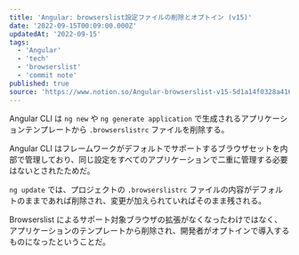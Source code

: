 ```yaml
---
title: 'Angular: browserslist設定ファイルの削除とオプトイン (v15)'
date: '2022-09-15T00:09:00.000Z'
updatedAt: '2022-09-15'
tags:
  - 'Angular'
  - 'tech'
  - 'browserslist'
  - 'commit note'
published: true
source: 'https://www.notion.so/Angular-browserslist-v15-5d1a14f0328a4165a2e580e75aefe9ec'
---
```



Angular CLI は `ng new` や `ng generate application` で生成されるアプリケーションテンプレートから `.browserslistrc` ファイルを削除する。

<LinkPreview src="https://github.com/angular/angular-cli/commit/9beb878e2eecd32e499c8af557f22f46548248fc" />

Angular CLI はフレームワークがデフォルトでサポートするブラウザセットを内部で管理しており、同じ設定をすべてのアプリケーションで二重に管理する必要はないとされたためだ。

`ng update` では、プロジェクトの `.browserslistrc` ファイルの内容がデフォルトのままであれば削除され、変更が加えられていればそのまま残される。

Browserslist によるサポート対象ブラウザの拡張がなくなったわけではなく、アプリケーションのテンプレートから削除され、開発者がオプトインで導入するものになったということだ。
